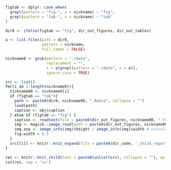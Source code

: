 
```r

figtab <- dplyr::case_when(
  grepl(pattern = "fig-", x = nickname) ~ "fig", 
  grepl(pattern = "tab-", x = nickname) ~ "tab"
)

dir0 <- ifelse(figtab == "fig", dir_out_figures, dir_out_tables)

a <- list.files(path = dir0, 
                pattern = nickname, 
                full.names = FALSE)

nickname0 <- gsub(pattern = ".rdata", 
                  replacement = "", 
                  x = a[grepl(pattern = ".rdata", x = a)], 
                  ignore.case = TRUE)

src <- list()
for(i in 1:length(nickname0)){
  nickname00 <- nickname0[i]
  if (figtab == "tab"){
    path <- paste0(dir0, nickname00, ".Rdata", collapse = "")
    load(path) 
    caption <- obj$caption
  } else if (figtab == "fig") {
    caption <- readtext(file = paste0(dir_out_figures, nickname00, ".txt"))$text
    img <- magick::image_read(path = paste0(dir_out_figures, nickname00, ".png")) # read the image using the magic library
    img.asp <- image_info(img)$height / image_info(img)$width # calculate the figures aspect ratio
    fig.width = 6.5
  }
  src[[i]] <- knitr::knit_expand(file = paste0(dir_code, '_child_report_',figtab,'.Rmd'))
}

res <- knitr::knit_child(text = paste0(unlist(src), collapse = ""), quiet = TRUE)
cat(res, sep = '\n')

```
